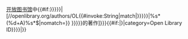 <includeonly>[[开放图书馆]]中{{#if:{{{id|{{{1|{{#property:P648}}}}}}}}|[//openlibrary.org/authors/OL{{#invoke:String|match|{{{id|{{{1|{{#property:P648}}}}}}}}|%s*(%d+A)%s*$|nomatch=}} {{{cname|{{{2|{{PAGENAMEBASE}}}}}}}}的著作]{{EditAtWikidata|pid=P648|{{{id|{{{1|}}}}}}}}{{#if:{{{id|}}}{{{1|}}}|{{WikidataCheck|property=P648|value={{{id|{{{1|}}}}}}|category=Open Library ID}}}}{{main other|[[Category:带有开放图书馆链接的条目]]}}|{{Error|No openlibrary ID.}}}}</includeonly><noinclude>
{{Documentation}}
</noinclude>
